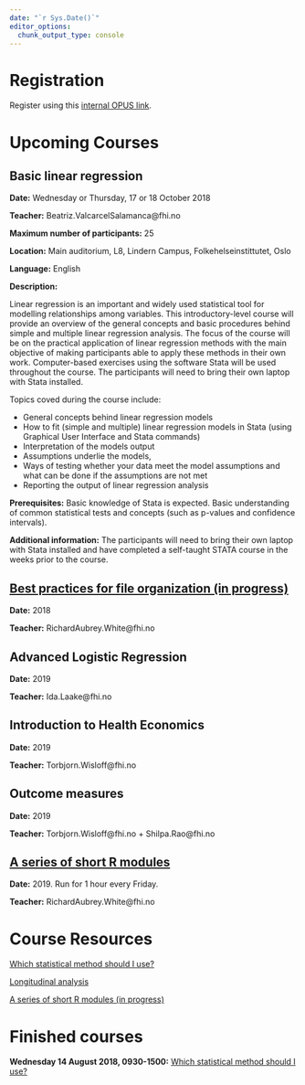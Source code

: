 ```yaml
---
date: "`r Sys.Date()`"
editor_options: 
  chunk_output_type: console
---
```


# Registration

Register using this [internal OPUS link](http://samarbeid.fhi.no/sites/1294/_layouts/15/WopiFrame.aspx?sourcedoc={91898DA5-F6FA-4578-8C57-7F516DCF032A}&file=Kurs.xlsx&action=default).

# Upcoming Courses

## Basic linear regression

**Date:** Wednesday or Thursday, 17 or 18 October 2018

**Teacher:** Beatriz.ValcarcelSalamanca@fhi.no

**Maximum number of participants:** 25 

**Location:** Main auditorium, L8, Lindern Campus, Folkehelseinstittutet, Oslo

**Language:** English

**Description:**

Linear regression is an important and widely used statistical tool for modelling relationships among variables. This introductory-level course will provide an overview of the general concepts and basic procedures behind simple and multiple linear regression analysis. The focus of the course will be on the practical application of linear regression methods with the main objective of making participants able to apply these methods in their own work. Computer-based exercises using the software Stata will be used throughout the course. The participants will need to bring their own laptop with Stata installed.

Topics coved during the course include: 

- General concepts behind linear regression models
- How to fit (simple and multiple) linear regression models in Stata (using Graphical User Interface and Stata commands)
- Interpretation of the models output 
- Assumptions underlie the models, 
- Ways of testing whether your data meet the model assumptions and what can be done if the assumptions are not met
- Reporting the output of linear regression analysis

**Prerequisites:**
Basic knowledge of Stata is expected. Basic understanding of common statistical tests and concepts (such as p-values and confidence intervals).

**Additional information:**
The participants will need to bring their own laptop with Stata installed and have completed a self-taught STATA course in the weeks prior to the course.

## [Best practices for file organization (in progress)](/best_practices_files/index.html)

**Date:** 2018

**Teacher:** RichardAubrey.White@fhi.no

\hline

## Advanced Logistic Regression

**Date:** 2019

**Teacher:** Ida.Laake@fhi.no

## Introduction to Health Economics

**Date:** 2019

**Teacher:** Torbjorn.Wisloff@fhi.no

## Outcome measures

**Date:** 2019

**Teacher:** Torbjorn.Wisloff@fhi.no + Shilpa.Rao@fhi.no

## [A series of short R modules](/short_r_modules/index.html)

**Date:** 2019. Run for 1 hour every Friday.

**Teacher:** RichardAubrey.White@fhi.no

# Course Resources

[Which statistical method should I use?](/which_stats_method/index.html)

[Longitudinal analysis](/longitudinal_analysis/index.html)

[A series of short R modules (in progress)](/short_r_modules/index.html)

# Finished courses

**Wednesday 14 August 2018, 0930-1500:** [Which statistical method should I use?](/which_stats_method/index.html)
